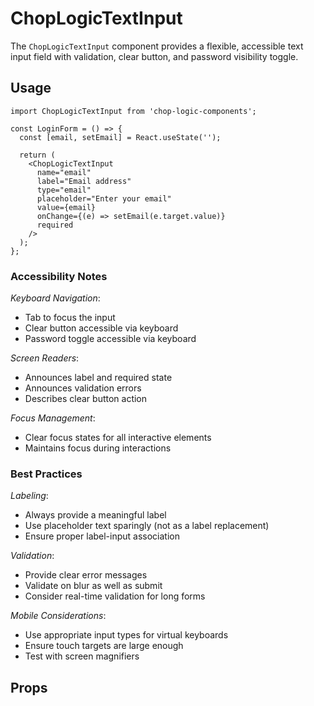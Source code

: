 
<Meta of={TextInput} title='ChopLogicTextInput' />

# ChopLogicTextInput

The `ChopLogicTextInput` component provides a flexible, accessible text input field with validation, clear button, and password visibility toggle.

## Usage

```tsx
import ChopLogicTextInput from 'chop-logic-components';

const LoginForm = () => {
  const [email, setEmail] = React.useState('');

  return (
    <ChopLogicTextInput
      name="email"
      label="Email address"
      type="email"
      placeholder="Enter your email"
      value={email}
      onChange={(e) => setEmail(e.target.value)}
      required
    />
  );
};
```

### Accessibility Notes

_Keyboard Navigation_:
  - Tab to focus the input
  - Clear button accessible via keyboard
  - Password toggle accessible via keyboard

_Screen Readers_:
  - Announces label and required state
  - Announces validation errors
  - Describes clear button action

_Focus Management_:
  - Clear focus states for all interactive elements
  - Maintains focus during interactions

### Best Practices

_Labeling_:
  - Always provide a meaningful label
  - Use placeholder text sparingly (not as a label replacement)
  - Ensure proper label-input association

_Validation_:
  - Provide clear error messages
  - Validate on blur as well as submit
  - Consider real-time validation for long forms

_Mobile Considerations_:
  - Use appropriate input types for virtual keyboards
  - Ensure touch targets are large enough
  - Test with screen magnifiers

## Props

<Controls />